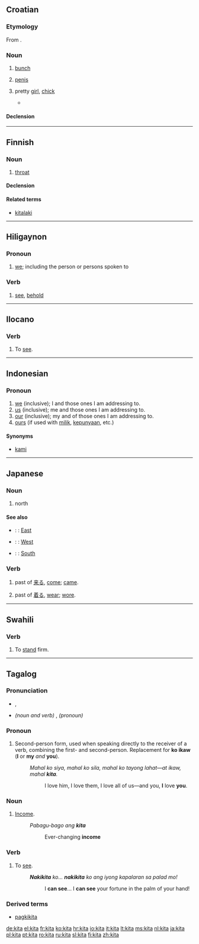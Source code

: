 {{also|kyttä|kýta}}
==Croatian==

===Etymology===
From {{proto|Slavic|kyta|lang=hr}}.

===Noun===
{{infl|hr|noun|g=f|head=kȉta}}

# [[bunch]]
# {{slang|lang=hr}} [[penis]]
# {{slang|lang=hr}} pretty [[girl]], [[chick]]
#* {{quote-news|pagetitle=antiforeign|year=2007|date=November 12th|author=Zvonimir Milčec|title=Puca kino na staroj streljani u Tuškancu|work=Jutarnji list|url=http://www.jutarnji.hr/komentari/kolumne/clanak/art-2007,11,12,milcec_kolumna,97729.jl
|passage=Streljanu današnje generacije znaju samo kao omiljeno kino Tuškanac, gdje smo rado vodili svoje trebe, mačke, ribe, '''kite''' i komade i odgledali velik dio svog repertoara vesterna i krimića, gdje se naveliko pucalo.}}

====Declension====
{{hr-decl-noun
|kita|kite
|kite|kita
|kiti|kitama
|kitu|kite
|kito|kite
|kiti|kitama
|kitom|kitama
}}

----

==Finnish==

===Noun===
{{infl|fi|noun}}

# [[throat]]

====Declension====
{{fi-decl-kala|ki|t|d}}

====Related terms====
* [[kitalaki]]

----

==Hiligaynon==

===Pronoun===
{{infl|hil|pronoun|head=kitá}}

# [[we]]; including the person or persons spoken to

===Verb===
{{hil-verb|kítà}}

# [[see]], [[behold]]

----

==Ilocano==

===Verb===
{{infl|ilo|noun|used in the form|makita}}

# To [[see]].

----

==Indonesian==

===Pronoun===
{{infl|id|pronoun}}

# [[we]] (inclusive); I and those ones I am addressing to.
# [[us]]  (inclusive); me and those ones I am addressing to.
# [[our]]  (inclusive); my and of those ones I am addressing to.
# [[ours]] (if used with [[milik]], [[punya|kepunyaan]], etc.)

====Synonyms====
* [[kami]]

----

==Japanese==

===Noun===
{{ja-noun|r|hira=きた}}

# {{ja-def|北}} north

====See also====
* {{ja}}: {{t+|ja|東|tr=[[ひがし]], [[higashi]]|sc=Jpan}}: [[East]]
* {{ja}}: {{t+|ja|西|tr=[[にし]], [[nishi]]|sc=Jpan}}: [[West]]
* {{ja}}: {{t+|ja|南|tr=[[みなみ]], [[minami]]|sc=Jpan}}: [[South]]

===Verb===
{{ja-verb form|r|hira=きた}}

# {{ja-def|来た}} past of [[来る]], [[come]]; [[came]].
# {{ja-def|着た}} past of [[着る]], [[wear]]; [[wore]].

----

==Swahili==

===Verb===
{{infl|sw|verb}}

# To [[stand]] firm.

----

==Tagalog==

===Pronunciation===
* {{audio|tl-ph-kita-noun.ogg|noun and verb}}, {{audio|tl-ph-kita-pronoun.ogg|pronoun}}
* ''(noun and verb)'' {{IPA|/ˈkiːtaʔ/|lang=tl}}, ''(pronoun)'' {{IPA|/kiˈta/|lang=tl}}

===Pronoun===
{{infl|tl|pronoun}}

# Second-person form, used when speaking directly to the receiver of a verb, combining the first- and second-person. Replacement for '''ko ikaw''' ('''I''' or '''my''' ''and'' '''you''').
#: ''Mahal ko siya, mahal ko sila, mahal ko tayong lahat—at ikaw, mahal '''kita'''.''
#:: I love him, I love them, I love all of us—and you, '''I''' love '''you'''.

===Noun===
{{tl-noun}}

# [[income|Income]].
#: ''Pabagu-bago ang '''kita'''''
#:: Ever-changing '''income'''

===Verb===
{{infl|tl|verb|used in the form|makita}}

# To [[see]].
#: '''''Nakikita''' ko... '''nakikita''' ko ang iyong kapalaran sa palad mo!''
#:: I '''can see'''... I '''can see''' your fortune in the palm of your hand!

===Derived terms===
* [[pagkikita]]

[[de:kita]]
[[el:kita]]
[[fr:kita]]
[[ko:kita]]
[[hr:kita]]
[[io:kita]]
[[it:kita]]
[[lt:kita]]
[[ms:kita]]
[[nl:kita]]
[[ja:kita]]
[[pl:kita]]
[[pt:kita]]
[[ro:kita]]
[[ru:kita]]
[[sl:kita]]
[[fi:kita]]
[[zh:kita]]